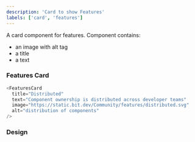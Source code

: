 ```yaml
---
description: 'Card to show Features'
labels: ['card', 'features']
---
```



A card component for features. Component contains:

- an image with alt tag
- a title
- a text

### Features Card

```js live
<FeaturesCard
  title="Distributed"
  text="Component ownership is distributed across developer teams"
  image="https://static.bit.dev/Community/features/distributed.svg"
  alt="distribution of components"
/>
```

### Design

<FigmaEmbed src="https://www.figma.com/embed?embed_host=share&url=https%3A%2F%2Fwww.figma.com%2Ffile%2FctC1w9YhJvqaO1EZ08gLOV%2FCommunity%3Fnode-id%3D232%253A2639" />
